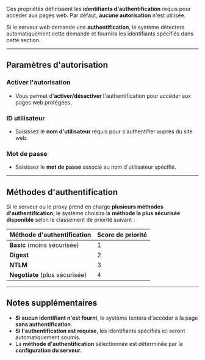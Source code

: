 Ces propriétés définissent les **identifiants d'authentification** requis pour accéder aux pages web. Par défaut, **aucune autorisation** n'est utilisée.

Si le serveur web demande une **authentification**, le système détectera automatiquement cette demande et fournira les identifiants spécifiés dans cette section.

***

## **Paramètres d'autorisation**

### **Activer l'autorisation**

* Vous permet d'**activer/désactiver** l'authentification pour accéder aux pages web protégées.

### **ID utilisateur**

* Saisissez le **nom d'utilisateur** requis pour s'authentifier auprès du site web.

### **Mot de passe**

* Saisissez le **mot de passe** associé au nom d'utilisateur spécifié.

***

## **Méthodes d'authentification**

Si le serveur ou le proxy prend en charge **plusieurs méthodes d'authentification**, le système choisira la **méthode la plus sécurisée disponible** selon le classement de priorité suivant :

| **Méthode d'authentification** | **Score de priorité** |
| ------------------------------ | --------------------- |
| **Basic** (moins sécurisée)    | 1                     |
| **Digest**                     | 2                     |
| **NTLM**                       | 3                     |
| **Negotiate** (plus sécurisée) | 4                     |

***

## **Notes supplémentaires**

* **Si aucun identifiant n'est fourni**, le système tentera d'accéder à la page **sans authentification**.
* **Si l'authentification est requise**, les identifiants spécifiés ici seront automatiquement soumis.
* La **méthode d'authentification** sélectionnée est déterminée par la **configuration du serveur**.
